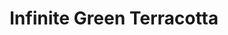 ---
title: "Infinite Green Terracotta"
images:
  color: "MUfCHtba5zu7JtLNUvI16Qk2IKjYwtZVgHDdJcq4x7FEUo3O"
  item: "MUfCHtba5zu7apGMtqchsXpPlWF6dz5v3NVCiIwycurMGLoK"
type: "magic/infinite"
crate: "terracotta"
unmodifiable: true
winChance: 6
---